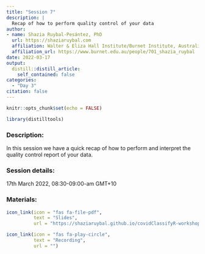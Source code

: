 ```yaml
---
title: "Session 7"
description: |
  Recap of how to perform quality control of your data
author: 
- name: Shazia Ruybal-Pesántez, PhD
  url: https://shaziaruybal.com
  affiliation: Walter & Eliza Hall Institute/Burnet Institute, Australia
  affiliation_url: https://www.burnet.edu.au/people/701_shazia_ruybal
date: 2022-03-17
output:
  distill::distill_article:
    self_contained: false
categories:
  - "Day 3"
citation: false
---
```


```r
knitr::opts_chunk$set(echo = FALSE)
```

```r
library(distilltools)
```

### Description:
In this session we have a quick recap of how to perform and interpret the quality control report of your data. 

### <i class="fas fa-calendar-alt"></i> Session details:
17th March 2022, 08:30-09:00-am GMT+10

### <i class="fas fa-book-open"></i> Materials:

```r
icon_link(icon = "fas fa-file-pdf",
          text = "Slides",
          url = "https://shaziaruybal.github.io/covidClassifyR-workshop/slides/session7/session7_slides.html")

icon_link(icon = "fas fa-play-circle",
          text = "Recording",
          url = "")
```
  
